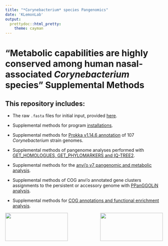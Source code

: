 ```yaml
---
title: "*Corynebacterium* species Pangenomics"
date: 'KLemonLab'
output:
  prettydoc::html_pretty:
    theme: cayman
---
```


# "Metabolic capabilities are highly conserved among human nasal-associated *Corynebacterium* species" Supplemental Methods

## This repository includes:

-   The raw `.fasta` files for initial input, provided [[here]{.underline}](https://github.com/KLemonLab/CorPGA_Pangenomics/tree/main/Strain_genomes).

-   Supplemental methods for program [[installations]{.underline}](SupplementalMethods_Installations.html).

-   Supplemental methods for [[Prokka v1.14.6 annotation]{.underline}](SupplementalMethods_Prokka_Annotations.html) of 107 *Corynebacterium* strain genomes.

-   Supplemental methods of pangenome analyses performed with [[GET_HOMOLOGUES, GET_PHYLOMARKERS and IQ-TREE2]{.underline}](SupplementalMethods_GET_HOMOLOGUES.html).

-   Supplemental methods for the [[anvi'o v7 pangenomic and metabolic analysis]{.underline}](SupplementalMethods_Anvio.html).

-   Supplemental methods of COG anvi'o annotated gene clusters assignments to the persistent or accessory genome with [[PPanGGOLiN analysis]{.underline}](SupplementalMethods_PPanGGOLiN.html).

-   Supplemental methods for [[COG annotations and functional enrichment analysis]{.underline}](SupplementalMethods_COGS.html).

<img src="images/klemonlab_photo.jpg" align="left" width="200" height="90"/>

<img src="images/Department-of-Molecular-Virology-&amp;-Microbiologyy-Horz-GRAY.png" align="right" width="200" height="90"/>
